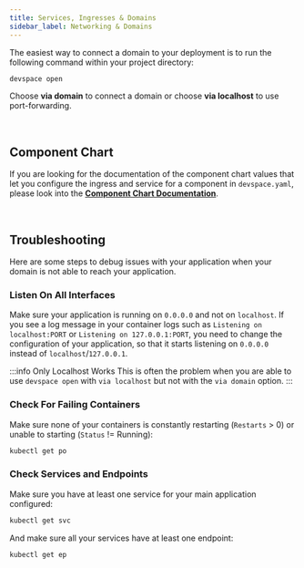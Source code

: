 ```yaml
---
title: Services, Ingresses & Domains
sidebar_label: Networking & Domains
---
```



The easiest way to connect a domain to your deployment is to run the following command within your project directory:
```bash
devspace open
```
Choose **via domain** to connect a domain or choose **via localhost** to use port-forwarding.

<br/>

## Component Chart
If you are looking for the documentation of the component chart values that let you configure the ingress and service for a component in `devspace.yaml`, please look into the **[Component Chart Documentation](https://devspace.sh/component-chart/docs/introduction)**.

<FragmentInfoComponentChart/>

<br/>

## Troubleshooting
Here are some steps to debug issues with your application when your domain is not able to reach your application.

### Listen On All Interfaces
Make sure your application is running on `0.0.0.0` and not on `localhost`. If you see a log message in your container logs such as `Listening on localhost:PORT` or  `Listening on 127.0.0.1:PORT`, you need to change the configuration of your application, so that it starts listening on `0.0.0.0` instead of `localhost`/`127.0.0.1`.

:::info Only Localhost Works
This is often the problem when you are able to use `devspace open` with `via localhost` but not with the `via domain` option.
:::

### Check For Failing Containers
Make sure none of your containers is constantly restarting (`Restarts` > 0) or unable to starting (`Status` != Running):
```bash
kubectl get po
```

### Check Services and Endpoints
Make sure you have at least one service for your main application configured:
```bash
kubectl get svc
```

And make sure all your services have at least one endpoint:
```bash
kubectl get ep
```

